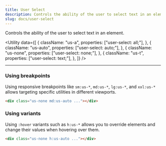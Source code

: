 ```yaml
---
title: User Select
description: Controls the ability of the user to select text in an element.
slug: docs/user-select
---
```


Controls the ability of the user to select text in an element.

<Utility
  data={[
    {
      className: "us-a",
      properties: ["user-select: all;"],
    },
    {
      className: "us-auto",
      properties: ["user-select: auto;"],
    },
    {
      className: "us-none",
      properties: ["user-select: none;"],
    },
    {
      className: "us-t",
      properties: ["user-select: text;"],
    },
  ]}
/>

---

### Using breakpoints

Using responsive breakpoints like `sm:us-*`, `md:us-*`, `lg:us-*`, and `xxl:us-*` allows targeting specific utilities in different viewports.

```html "md:us-auto"
<div class="us-none md:us-auto ..."></div>
```

### Using variants

Using `:hover` variants such as `h:us-*` allows you to override elements and change their values when hovering over them.

```html "h:us-auto"
<div class="us-none h:us-auto ..."></div>
```
